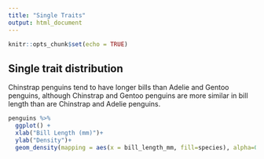 ```yaml
---
title: "Single Traits"
output: html_document
---
```


```r
knitr::opts_chunk$set(echo = TRUE)
```

## Single trait distribution
Chinstrap penguins tend to have longer bills than Adelie and Gentoo penguins, although Chinstrap and Gentoo penguins are more similar in bill length than are Chinstrap and Adelie penguins. 
```r
penguins %>%
  ggplot() +
  xlab("Bill Length (mm)")+
  ylab("Density")+
  geom_density(mapping = aes(x = bill_length_mm, fill=species), alpha=0.5)
```